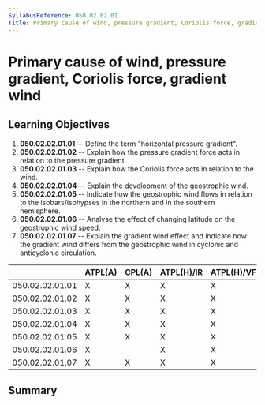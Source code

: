 ```yaml
---
SyllabusReference: 050.02.02.01
Title: Primary cause of wind, pressure gradient, Coriolis force, gradient wind
---
```


# Primary cause of wind, pressure gradient, Coriolis force, gradient wind

## Learning Objectives

1.  **050.02.02.01.01** -- Define the term "horizontal pressure gradient".
2.  **050.02.02.01.02** -- Explain how the pressure gradient force acts in
    relation to the pressure gradient.
3.  **050.02.02.01.03** -- Explain how the Coriolis force acts in relation to
    the wind.
4.  **050.02.02.01.04** -- Explain the development of the geostrophic wind.
5.  **050.02.02.01.05** -- Indicate how the geostrophic wind flows in relation
    to the isobars/isohypses in the northern and in the southern hemisphere.
6.  **050.02.02.01.06** -- Analyse the effect of changing latitude on the
    geostrophic wind speed.
7.  **050.02.02.01.07** -- Explain the gradient wind effect and indicate how the
    gradient wind differs from the geostrophic wind in cyclonic and anticyclonic
    circulation.

|                 | ATPL(A) | CPL(A) | ATPL(H)/IR | ATPL(H)/VFR | CPL(H) | IR  | CBIR(A) |
| --------------- | ------- | ------ | ---------- | ----------- | ------ | --- | ------- |
| 050.02.02.01.01 | X       | X      | X          | X           | X      | X   | X       |
| 050.02.02.01.02 | X       | X      | X          | X           | X      | X   | X       |
| 050.02.02.01.03 | X       | X      | X          | X           | X      | X   | X       |
| 050.02.02.01.04 | X       | X      | X          | X           | X      | X   | X       |
| 050.02.02.01.05 | X       | X      | X          | X           | X      | X   | X       |
| 050.02.02.01.06 | X       |        | X          | X           |        |     |         |
| 050.02.02.01.07 | X       | X      | X          | X           | X      | X   |         |

## Summary
